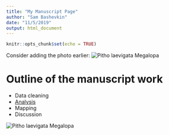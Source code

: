 ```yaml
---
title: "My Manuscript Page"
author: "Sam Bashevkin"
date: "11/5/2019"
output: html_document
---
```


```r
knitr::opts_chunk$set(echo = TRUE)
```

Consider adding the photo earlier:
<img src="Megalop.jfif" title="Pitho laevigata Megalopa"/>

# Outline of the manuscript work

- Data cleaning
- [Analysis](Bottle-data.html)
- Mapping
- Discussion

<img src="Megalop.jfif" title="Pitho laevigata Megalopa"/>